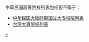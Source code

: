 中華民國高等院校列表包括但不限于：
* [[中华民国大陆时期国立大专校院列表|中华民国大陆时期国立大专校院列表]]
* [[台灣大專院校列表|台灣大專院校列表]]

{{disambig}}
[[Category:中華民國大專院校|+]]